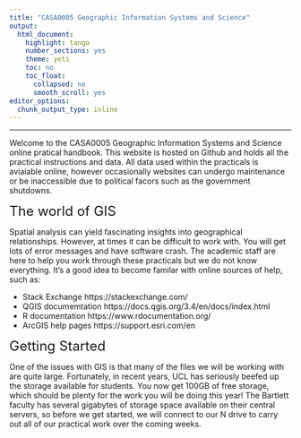 ```yaml
---
title: "CASA0005 Geographic Information Systems and Science"
output:
  html_document: 
    highlight: tango
    number_sections: yes
    theme: yeti
    toc: no
    toc_float:
      collapsed: no
      smooth_scroll: yes
editor_options: 
  chunk_output_type: inline
---
```

---
Welcome to the CASA0005 Geographic Information Systems and Science online pratical handbook. This website is hosted on Github and holds all the practical instructions and data. All data used within the practicals is aviaiable online, however occasionally websites can undergo maintenance or be inaccessible due to political facors such as the government shutdowns.    

<font size="5"> The world of GIS </font>

Spatial analysis can yield fascinating insights into geographical relationships. However, at times it can be difficult to work with. You will get lots of error messages and have software crash. The academic staff are here to help you work through these practicals but we do not know everything. It's a good idea to become familar with online sources of help, such as:

* Stack Exchange https://stackexchange.com/
* QGIS documemtation https://docs.qgis.org/3.4/en/docs/index.html
* R documentation https://www.rdocumentation.org/
* ArcGIS help pages https://support.esri.com/en

<font size="5"> Getting Started </font>

One of the issues with GIS is that many of the files we will be working with are quite large. Fortunately, in recent years, UCL has seriously beefed up the storage available for students. You now get 100GB of free storage, which should be plenty for the work you will be doing this year! The Bartlett faculty has several gigabytes of storage space available on their central servers, so before we get started, we will connect to our N drive to carry out all of our practical work over the coming weeks. 


